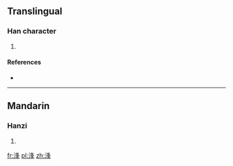 ==Translingual==

===Han character===
{{Han char|rn=85|rad=水|as=07|sn=10|four=|canj=水竹水十 (EHEJ)}}

# {{defn|Han|sort=水07}}

====References====
* {{Han ref|kx=0625.050|dkj=17492|dj=1023.040|hdz=31631.040|uh=6D72|ud=28018}}

----

==Mandarin==

===Hanzi===
{{cmn-hanzi|pin=[[féng]] ([[feng2]])|wg=feng<sup>2</sup>}}

# {{defn|Mandarin|sort=水07}}

[[fr:浲]]
[[pl:浲]]
[[zh:浲]]